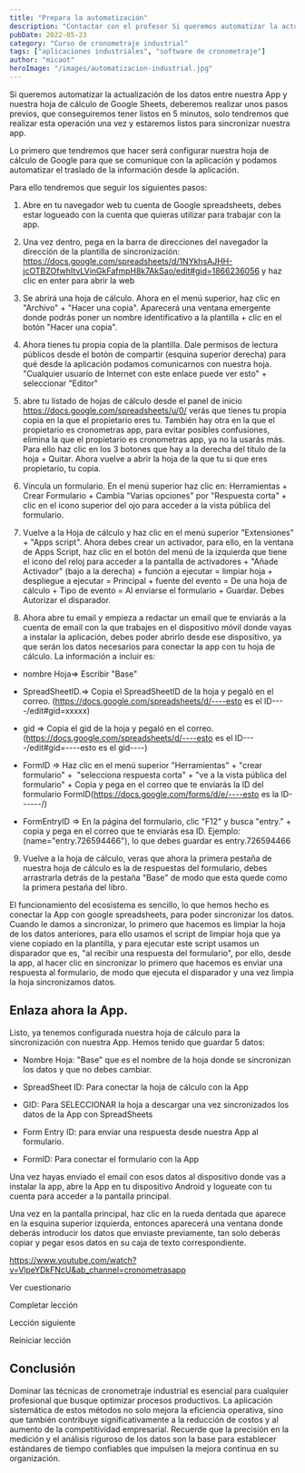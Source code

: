 ```yaml
---
title: "Prepara la automatización"
description: "Contactar con el profesor Si queremos automatizar la actualización de los datos entre nuestra App y nuestra hoja de cálculo de Google Sheets, deberemos realizar unos pasos previos, que conseguiremos t..."
pubDate: 2022-05-23
category: "Curso de cronometraje industrial"
tags: ["aplicaciones industriales", "software de cronometraje"]
author: "micaot"
heroImage: "/images/automatizacion-industrial.jpg"
---
```


Si queremos automatizar la actualización de los datos entre nuestra App y nuestra hoja de cálculo de Google Sheets, deberemos realizar unos pasos previos, que conseguiremos tener listos en 5 minutos, solo tendremos que realizar esta operación una vez y estaremos listos para sincronizar nuestra app.

Lo primero que tendremos que hacer será configurar nuestra hoja de cálculo de Google para que se comunique con la aplicación y podamos automatizar el traslado de la información desde la aplicación.

Para ello tendremos que seguir los siguientes pasos:

1. Abre en tu navegador web tu cuenta de Google spreadsheets, debes estar logueado con la cuenta que quieras utilizar para trabajar con la app.

2. Una vez dentro, pega en la barra de direcciones del navegador la dirección de la plantilla de sincronización: https://docs.google.com/spreadsheets/d/1NYkhsAJHH-jcOTBZOfwhItvLVinGkFafmpH8k7AkSao/edit#gid=1866236056 y haz clic en enter para abrir la web

3. Se abrirá una hoja de cálculo. Ahora en el menú superior, haz clic en "Archivo" + "Hacer una copia". Aparecerá una ventana emergente donde podrás poner un nombre identificativo a la plantilla + clic en el botón "Hacer una copia".

4. Ahora tienes tu propia copia de la plantilla. Dale permisos de lectura públicos desde el botón de compartir (esquina superior derecha) para qué desde la aplicación podamos comunicarnos con nuestra hoja. "Cualquier usuario de Internet con este enlace puede ver esto" + seleccionar "Editor"

5. abre tu listado de hojas de cálculo desde el panel de inicio https://docs.google.com/spreadsheets/u/0/ verás que tienes tu propia copia en la que el propietario eres tu. También hay otra en la que el propietario es cronometras app, para evitar posibles confusiones, elimina la que el propietario es cronometras app, ya no la usarás más. Para ello haz clic en los 3 botones que hay a la derecha del título de la hoja + Quitar. Ahora vuelve a abrir la hoja de la que tu si que eres propietario, tu copia.

6. Vincula un formulario. En el menú superior haz clic en: Herramientas + Crear Formulario + Cambia "Varias opciones" por "Respuesta corta" + clic en el icono superior del ojo para acceder a la vista pública del formulario.

7. Vuelve a la Hoja de cálculo y haz clic en el menú superior "Extensiones" + "Apps script". Ahora debes crear un activador, para ello, en la ventana de Apps Script, haz clic en el botón del menú de la izquierda que tiene el icono del reloj para acceder a la pantalla de activadores + "Añade Activador" (bajo a la derecha) + función a ejecutar = limpiar hoja + despliegue a ejecutar = Principal + fuente del evento = De una hoja de cálculo + Tipo de evento = Al enviarse el formulario + Guardar. Debes Autorizar el disparador.

8. Ahora abre tu email y empieza a redactar un email que te enviarás a la cuenta de email con la que trabajes en el dispositivo móvil donde vayas a instalar la aplicación, debes poder abrirlo desde ese dispositivo, ya que serán los datos necesarios para conectar la app con tu hoja de cálculo. La información a incluir es:

- nombre Hoja=> Escribir "Base"

- SpreadSheetID.=> Copia el SpreadSheetID de la hoja  y pegaló en el correo. (https://docs.google.com/spreadsheets/d/----esto es el ID----/edit#gid=xxxxx)

- gid  => Copia el gid de la hoja y pegaló en el correo. (https://docs.google.com/spreadsheets/d/----esto es el ID----/edit#gid=----esto es el gid----)

- FormID =>  Haz clic en el menú superior "Herramientas" + "crear formulario" +  "selecciona respuesta corta" + "ve a la vista pública del formulario" + Copia y pega en el correo que te enviarás la ID del formulario FormID(https://docs.google.com/forms/d/e/----esto es la ID------/)

- FormEntryID => En la página del formulario, clic "F12" y busca "entry." + copia y pega en el correo que te enviarás esa ID. Ejemplo: (name="entry.726594466"), lo que debes guardar es entry.726594466

9. Vuelve a la hoja de cálculo, veras que ahora la primera pestaña de nuestra hoja de cálculo es la de respuestas del formulario, debes arrastrarla detrás de la pestaña "Base" de modo que esta quede como la primera pestaña del libro.

El funcionamiento del ecosistema es sencillo, lo que hemos hecho es conectar la App con google spreadsheets, para poder sincronizar los datos. Cuando le damos a sincronizar, lo primero que hacemos es limpiar la hoja de los datos anteriores, para ello usamos el script de limpiar hoja que ya viene copiado en la plantilla, y para ejecutar este script usamos un disparador que es, "al recibir una respuesta del formulario", por ello, desde la app, al hacer clic en sincronizar lo primero que hacemos es enviar una respuesta al formulario, de modo que ejecuta el disparador y una vez limpia la hoja sincronizamos datos.

## Enlaza ahora la App.

Listo, ya tenemos configurada nuestra hoja de cálculo para la sincronización con nuestra App. Hemos tenido que guardar 5 datos:

- Nombre Hoja: "Base" que es el nombre de la hoja donde se sincronizan los datos y que no debes cambiar.

- SpreadSheet ID: Para conectar la hoja de cálculo con la App

- GID: Para SELECCIONAR la hoja a descargar una vez sincronizados los datos de la App con SpreadSheets

- Form Entry ID: para enviar una respuesta desde nuestra App al formulario.

- FormID: Para conectar el formulario con la App

Una vez hayas enviado el email con esos datos al dispositivo donde vas a instalar la app, abre la App en tu dispositivo Android y logueate con tu cuenta para acceder a la pantalla principal.

Una vez en la pantalla principal, haz clic en la rueda dentada que aparece en la esquina superior izquierda, entonces aparecerá una ventana donde deberás introducir los datos que enviaste previamente, tan solo deberás copiar y pegar esos datos en su caja de texto correspondiente.

https://www.youtube.com/watch?v=VlpeYDkFNcU&ab_channel=cronometrasapp

Ver cuestionario

Completar lección

Lección siguiente

Reiniciar lección



## Conclusión

Dominar las técnicas de cronometraje industrial es esencial para cualquier profesional que busque optimizar procesos productivos. La aplicación sistemática de estos métodos no solo mejora la eficiencia operativa, sino que también contribuye significativamente a la reducción de costos y al aumento de la competitividad empresarial. Recuerde que la precisión en la medición y el análisis riguroso de los datos son la base para establecer estándares de tiempo confiables que impulsen la mejora continua en su organización.